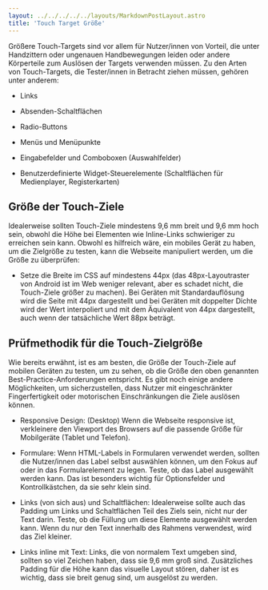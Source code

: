 ```yaml
---
layout: ../../../../../layouts/MarkdownPostLayout.astro
title: 'Touch Target Größe'
---
```


Größere Touch-Targets sind vor allem für Nutzer/innen von Vorteil, die unter
Handzittern oder ungenauen Handbewegungen leiden oder andere Körperteile zum
Auslösen der Targets verwenden müssen. Zu den Arten von Touch-Targets, die
Tester/innen in Betracht ziehen müssen, gehören unter anderem:

- Links

- Absenden-Schaltflächen

- Radio-Buttons

- Menüs und Menüpunkte

- Eingabefelder und Comboboxen (Auswahlfelder)

- Benutzerdefinierte Widget-Steuerelemente (Schaltflächen für Medienplayer, Registerkarten)

## Größe der Touch-Ziele

Idealerweise sollten Touch-Ziele mindestens 9,6 mm breit und 9,6 mm hoch sein,
obwohl die Höhe bei Elementen wie Inline-Links schwieriger zu erreichen sein kann.
Obwohl es hilfreich wäre, ein mobiles Gerät zu haben, um die Zielgröße zu testen,
kann die Webseite manipuliert werden, um die Größe zu überprüfen:

- Setze die Breite im CSS auf mindestens 44px (das 48px-Layoutraster von Android
  ist im Web weniger relevant, aber es schadet nicht, die Touch-Ziele größer zu
  machen). Bei Geräten mit Standardauflösung wird die Seite mit 44px dargestellt
  und bei Geräten mit doppelter Dichte wird der Wert interpoliert und mit dem
  Äquivalent von 44px dargestellt, auch wenn der tatsächliche Wert 88px beträgt.

## Prüfmethodik für die Touch-Zielgröße

Wie bereits erwähnt, ist es am besten, die Größe der Touch-Ziele auf mobilen
Geräten zu testen, um zu sehen, ob die Größe den oben genannten Best-Practice-Anforderungen
entspricht. Es gibt noch einige andere Möglichkeiten, um sicherzustellen, dass
Nutzer mit eingeschränkter Fingerfertigkeit oder motorischen Einschränkungen
die Ziele auslösen können.

- Responsive Design: (Desktop) Wenn die Webseite responsive ist, verkleinere den
  Viewport des Browsers auf die passende Größe für Mobilgeräte (Tablet und
  Telefon).

- Formulare: Wenn HTML-Labels in Formularen verwendet werden, sollten die
  Nutzer/innen das Label selbst auswählen können, um den Fokus auf oder in das
  Formularelement zu legen. Teste, ob das Label ausgewählt werden kann. Das ist
  besonders wichtig für Optionsfelder und Kontrollkästchen, da sie sehr klein sind.

- Links (von sich aus) und Schaltflächen: Idealerweise sollte auch das Padding
  um Links und Schaltflächen Teil des Ziels sein, nicht nur der Text darin.
  Teste, ob die Füllung um diese Elemente ausgewählt werden kann. Wenn du nur den
  Text innerhalb des Rahmens verwendest, wird das Ziel kleiner.

- Links inline mit Text: Links, die von normalem Text umgeben sind, sollten so
  viel Zeichen haben, dass sie 9,6 mm groß sind. Zusätzliches Padding für die Höhe
  kann das visuelle Layout stören, daher ist es wichtig, dass sie breit genug sind,
  um ausgelöst zu werden.
